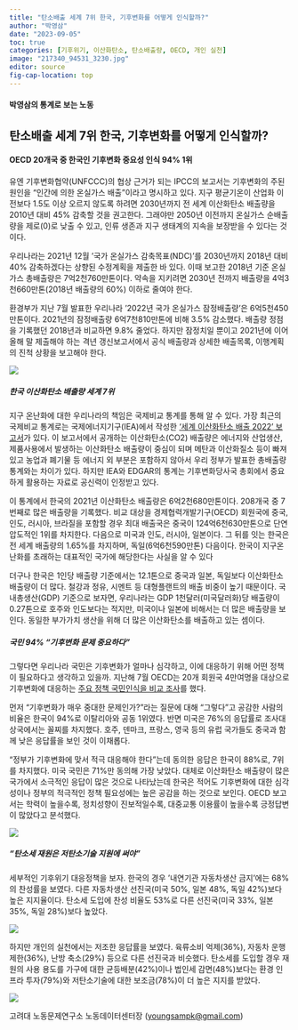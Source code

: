 ```yaml
---
title: "탄소배출 세계 7위 한국, 기후변화를 어떻게 인식할까?"
author: "박영삼"
date: "2023-09-05"
toc: true
categories: [기후위기, 이산화탄소, 탄소배출량, OECD, 개인 실천]
image: "217340_94531_3230.jpg"
editor: source
fig-cap-location: top
---
```


#### 박영삼의 통계로 보는 노동

## 탄소배출 세계 7위 한국, 기후변화를 어떻게 인식할까?

#### OECD 20개국 중 한국인 기후변화 중요성 인식 94% 1위

유엔 기후변화협약(UNFCCC)의 협상 근거가 되는 IPCC의 보고서는 기후변화의 주된 원인을 “인간에 의한 온실가스 배출”이라고 명시하고 있다. 지구 평균기온이 산업화 이전보다 1.5도 이상 오르지 않도록 하려면 2030년까지 전 세계 이산화탄소 배출량을 2010년 대비 45% 감축할 것을 권고한다. 그래야만 2050년 이전까지 온실가스 순배출량을 제로(0)로 낮출 수 있고, 인류 생존과 지구 생태계의 지속을 보장받을 수 있다는 것이다.

우리나라는 2021년 12월 ‘국가 온실가스 감축목표(NDC)’를 2030년까지 2018년 대비 40% 감축하겠다는 상향된 수정계획을 제출한 바 있다. 이때 보고한 2018년 기준 온실가스 총배출량은 7억2천760만톤이다. 약속을 지키려면 2030년 전까지 배출량을 4억3천660만톤(2018년 배출량의 60%) 이하로 줄여야 한다.

환경부가 지난 7월 발표한 우리나라 ‘2022년 국가 온실가스 잠정배출량’은 6억5천450만톤이다. 2021년의 잠정배출량 6억7천810만톤에 비해 3.5% 감소했다. 배출량 정점을 기록했던 2018년과 비교하면 9.8% 줄었다. 하지만 잠정치일 뿐이고 2021년에 이어 올해 말 제출해야 하는 격년 갱신보고서에서 공식 배출량과 상세한 배출목록, 이행계획의 진척 상황을 보고해야 한다.

![](217340_94531_3230.jpg){fig-align="center"}

##### 한국 이산화탄소 배출량 세계 7위

지구 온난화에 대한 우리나라의 책임은 국제비교 통계를 통해 알 수 있다. 가장 최근의 국제비교 통계로는 국제에너지기구(IEA)에서 작성한 [‘세계 이산화탄소 배출 2022’ 보고서](https://edgar.jrc.ec.europa.eu/report_2022)가 있다. 이 보고서에서 공개하는 이산화탄소(CO2) 배출량은 에너지와 산업생산, 제품사용에서 발생하는 이산화탄소 배출량이 중심이 되며 메탄과 이산화질소 등이 빠져 있고 농업과 폐기물 등 에너지 외 부분은 포함하지 않아서 우리 정부가 발표한 총배출량 통계와는 차이가 있다. 하지만 IEA와 EDGAR의 통계는 기후변화당사국 총회에서 중요하게 활용하는 자료로 공신력이 인정받고 있다.

이 통계에서 한국의 2021년 이산화탄소 배출량은 6억2천680만톤이다. 208개국 중 7번째로 많은 배출량을 기록했다. 비교 대상을 경제협력개발기구(OECD) 회원국에 중국, 인도, 러시아, 브라질을 포함할 경우 최대 배출국은 중국이 124억6천630만톤으로 단연 압도적인 1위를 차지한다. 다음으로 미국과 인도, 러시아, 일본이다. 그 뒤를 잇는 한국은 전 세계 배출량의 1.65%를 차지하며, 독일(6억6천590만톤) 다음이다. 한국이 지구온난화를 초래하는 대표적인 국가에 해당한다는 사실을 알 수 있다

더구나 한국은 1인당 배출량 기준에서는 12.1톤으로 중국과 일본, 독일보다 이산화탄소 배출량이 더 많다. 철강과 정유, 시멘트 등 대형플랜트의 배출 비중이 높기 때문이다. 국내총생산(GDP) 기준으로 보자면, 우리나라는 GDP 1천달러(미국달러화)당 배출량이 0.27톤으로 호주와 인도보다는 적지만, 미국이나 일본에 비해서는 더 많은 배출량을 보인다. 동일한 부가가치 생산을 위해 더 많은 이산화탄소를 배출하고 있는 셈이다.

##### 국민 94% “기후변화 문제 중요하다”

그렇다면 우리나라 국민은 기후변화가 얼마나 심각하고, 이에 대응하기 위해 어떤 정책이 필요하다고 생각하고 있을까. 지난해 7월 OECD는 20개 회원국 4만여명을 대상으로 기후변화에 대응하는 [주요 정책 국민인식을 비교 조사](https://www.oecd.org/en/publications/fighting-climate-change-international-attitudes-toward-climate-policies_3406f29a-en.html)를 했다.

먼저 “기후변화가 매우 중대한 문제인가?”라는 질문에 대해 “그렇다”고 공감한 사람의 비율은 한국이 94%로 이탈리아와 공동 1위였다. 반면 미국은 76%의 응답률로 조사대상국에서는 꼴찌를 차지했다. 호주, 덴마크, 프랑스, 영국 등의 유럽 국가들도 중국과 함께 낮은 응답률을 보인 것이 이채롭다.

“정부가 기후변화에 맞서 적극 대응해야 한다”는데 동의한 응답은 한국이 88%로, 7위를 차지했다. 미국 국민은 71%만 동의해 가장 낮았다. 대체로 이산화탄소 배출량이 많은 국가에서 소극적인 응답이 많은 것으로 나타났는데 한국은 적어도 기후변화에 대한 심각성이나 정부의 적극적인 정책 필요성에는 높은 공감을 하는 것으로 보인다. OECD 보고서는 학력이 높을수록, 정치성향이 진보적일수록, 대중교통 이용률이 높을수록 긍정답변이 많았다고 분석했다.

![](217340_94532_3230.jpg){fig-align="center"}

##### “탄소세 재원은 저탄소기술 지원에 써야”

세부적인 기후위기 대응정책을 보자. 한국의 경우 ‘내연기관 자동차생산 금지’에는 68%의 찬성률을 보였다. 다른 자동차생산 선진국(미국 50%, 일본 48%, 독일 42%)보다 높은 지지율이다. 탄소세 도입에 찬성 비율도 53%로 다른 선진국(미국 33%, 일본 35%, 독일 28%)보다 높았다.

![](20241107_111723.png){fig-align="center" .lightbox}

하지만 개인의 실천에서는 저조한 응답률을 보였다. 육류소비 억제(36%), 자동차 운행제한(36%), 난방 축소(29%) 등으로 다른 선진국과 비슷했다. 탄소세를 도입할 경우 재원의 사용 용도를 가구에 대한 균등배분(42%)이나 법인세 감면(48%)보다는 환경 인프라 투자(79%)와 저탄소기술에 대한 보조금(78%)이 더 높은 지지를 받았다.

![](20241107_111324.jpg){.lightbox fig-align="center"}

고려대 노동문제연구소 노동데이터센터장 ([youngsampk\@gmail.com](youngsampk@gmail.com))\

